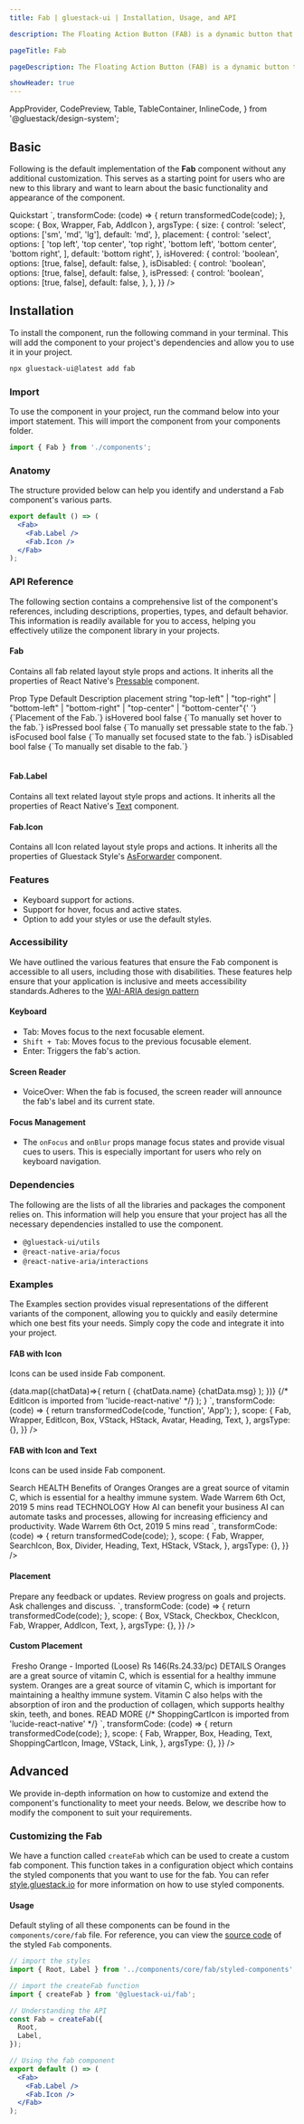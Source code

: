 ```yaml
---
title: Fab | gluestack-ui | Installation, Usage, and API

description: The Floating Action Button (FAB) is a dynamic button that stays visible and provides access to a primary action throughout the user's journey in the application. It is a powerful UI element that adds a touch of elegance and convenience to the user experience.

pageTitle: Fab

pageDescription: The Floating Action Button (FAB) is a dynamic button that stays visible and provides access to a primary action throughout the user's journey in the application. It is a powerful UI element that adds a touch of elegance and convenience to the user experience.

showHeader: true
---
```



<Meta title="components/Others/Fab" />

  AppProvider,
  CodePreview,
  Table,
  TableContainer,
  InlineCode,
} from '@gluestack/design-system';


## Basic

Following is the default implementation of the **Fab** component without any additional customization. This serves as a starting point for users who are new to this library and want to learn about the basic functionality and appearance of the component.

<AppProvider>
  <CodePreview
    showComponentRenderer={true}
    showArgsController={true}
    metaData={{
      code: `
        <Box
          h={360}
          w={320}
          bg="$backgroundLight50"
          sx={{
            "_dark": {
              bg: "$backgroundDark700"
            }
          }}
          borderRadius="$md"
        >
          <Fab {...props}>
            <Fab.Icon as={AddIcon} mr="$1"/>
            <Fab.Label>Quickstart</Fab.Label>
          </Fab>
        </Box>
      `,
      transformCode: (code) => {
        return transformedCode(code);
      },
      scope: { Box, Wrapper, Fab, AddIcon },
      argsType: {
        size: {
          control: 'select',
          options: ['sm', 'md', 'lg'],
          default: 'md',
        },
        placement: {
          control: 'select',
          options: [
            'top left',
            'top center',
            'top right',
            'bottom left',
            'bottom center',
            'bottom right',
          ],
          default: 'bottom right',
        },
        isHovered: {
          control: 'boolean',
          options: [true, false],
          default: false,
        },
        isDisabled: {
          control: 'boolean',
          options: [true, false],
          default: false,
        },
        isPressed: {
          control: 'boolean',
          options: [true, false],
          default: false,
        },
      },
    }}
  />
</AppProvider>

## Installation

To install the component, run the following command in your terminal. This will add the component to your project's dependencies and allow you to use it in your project.

```bash
npx gluestack-ui@latest add fab
```

### Import

To use the component in your project, run the command below into your import statement. This will import the component from your components folder.

```jsx
import { Fab } from './components';
```

### Anatomy

The structure provided below can help you identify and understand a Fab component's various parts.

```jsx
export default () => (
  <Fab>
    <Fab.Label />
    <Fab.Icon />
  </Fab>
);
```

### API Reference

The following section contains a comprehensive list of the component's references, including descriptions, properties, types, and default behavior. This information is readily available for you to access, helping you effectively utilize the component library in your projects.

#### Fab

Contains all fab related layout style props and actions.
It inherits all the properties of React Native's [Pressable](https://reactnative.dev/docs/pressable#props) component.

<AppProvider>
  <TableContainer>
    <Table>
      <Table.THead>
        <Table.TR>
          <Table.TH>
            <Table.TText>Prop</Table.TText>
          </Table.TH>
          <Table.TH>
            <Table.TText>Type</Table.TText>
          </Table.TH>
          <Table.TH>
            <Table.TText>Default</Table.TText>
          </Table.TH>
          <Table.TH>
            <Table.TText>Description</Table.TText>
          </Table.TH>
        </Table.TR>
      </Table.THead>
      <Table.TBody>
        <Table.TR>
          <Table.TD>
            <Table.TText>
              <InlineCode>placement</InlineCode>
            </Table.TText>
          </Table.TD>
          <Table.TD>
            <Table.TText>string</Table.TText>
          </Table.TD>
          <Table.TD>
            <Table.TText>
              "top-left" | "top-right" | "bottom-left" | "bottom-right" |
              "top-center" | "bottom-center"{' '}
            </Table.TText>
          </Table.TD>
          <Table.TD>
            <Table.TText>{`Placement of the Fab.`}</Table.TText>
          </Table.TD>
        </Table.TR>
        <Table.TR>
          <Table.TD>
            <Table.TText>
              <InlineCode>isHovered</InlineCode>
            </Table.TText>
          </Table.TD>
          <Table.TD>
            <Table.TText>bool</Table.TText>
          </Table.TD>
          <Table.TD>
            <Table.TText>false</Table.TText>
          </Table.TD>
          <Table.TD>
            <Table.TText>{`To manually set hover to the fab.`}</Table.TText>
          </Table.TD>
        </Table.TR>
        <Table.TR>
          <Table.TD>
            <Table.TText>
              <InlineCode>isPressed</InlineCode>
            </Table.TText>
          </Table.TD>
          <Table.TD>
            <Table.TText>bool</Table.TText>
          </Table.TD>
          <Table.TD>
            <Table.TText>false</Table.TText>
          </Table.TD>
          <Table.TD>
            <Table.TText>{`To manually set pressable state to the fab.`}</Table.TText>
          </Table.TD>
        </Table.TR>
        <Table.TR>
          <Table.TD>
            <Table.TText>
              <InlineCode>isFocused</InlineCode>
            </Table.TText>
          </Table.TD>
          <Table.TD>
            <Table.TText>bool</Table.TText>
          </Table.TD>
          <Table.TD>
            <Table.TText>false</Table.TText>
          </Table.TD>
          <Table.TD>
            <Table.TText>{`To manually set focused state to the fab.`}</Table.TText>
          </Table.TD>
        </Table.TR>
        <Table.TR>
          <Table.TD>
            <Table.TText>
              <InlineCode>isDisabled</InlineCode>
            </Table.TText>
          </Table.TD>
          <Table.TD>
            <Table.TText>bool</Table.TText>
          </Table.TD>
          <Table.TD>
            <Table.TText>false</Table.TText>
          </Table.TD>
          <Table.TD>
            <Table.TText>{`To manually set disable to the fab.`}</Table.TText>
          </Table.TD>
        </Table.TR>
      </Table.TBody>
    </Table>
  </TableContainer>
</AppProvider>

#### Fab.Label

Contains all text related layout style props and actions.
It inherits all the properties of React Native's [Text](https://reactnative.dev/docs/text#props) component.

#### Fab.Icon

Contains all Icon related layout style props and actions. It inherits all the properties of Gluestack Style's [AsForwarder](https://style.gluestack.io/docs/api/as-forwarder) component.

### Features

- Keyboard support for actions.
- Support for hover, focus and active states.
- Option to add your styles or use the default styles.

### Accessibility

We have outlined the various features that ensure the Fab component is accessible to all users, including those with disabilities. These features help ensure that your application is inclusive and meets accessibility standards.Adheres to the [WAI-ARIA design pattern](https://www.w3.org/WAI/ARIA/apg/patterns/button/)

#### Keyboard

- Tab: Moves focus to the next focusable element.
- `Shift + Tab`: Moves focus to the previous focusable element.
- Enter: Triggers the fab's action.

#### Screen Reader

- VoiceOver: When the fab is focused, the screen reader will announce the fab's label and its current state.

#### Focus Management

- The `onFocus` and `onBlur` props manage focus states and provide visual cues to users. This is especially important for users who rely on keyboard navigation.

### Dependencies

The following are the lists of all the libraries and packages the component relies on. This information will help you ensure that your project has all the necessary dependencies installed to use the component.

- `@gluestack-ui/utils`
- `@react-native-aria/focus`
- `@react-native-aria/interactions`

### Examples

The Examples section provides visual representations of the different variants of the component, allowing you to quickly and easily determine which one best fits your needs. Simply copy the code and integrate it into your project.

#### FAB with Icon

Icons can be used inside Fab component.

<AppProvider>
  <CodePreview
    _rendererWrapper={{ py: '$8' }}
    showComponentRenderer={true}
    showArgsController={false}
    metaData={{
      code: `
        function App() {
          const data = [
            {
              uri: 'https://images.unsplash.com/photo-1599566150163-29194dcaad36?ixlib=rb-4.0.3&ixid=MnwxMjA3fDB8MHxwaG90by1wYWdlfHx8fGVufDB8fHx8&auto=format&fit=crop&w=774&q=80',
              name: 'Kevin James',
              msg: 'Hi Rachel, What\\'s up',
            },
            {
              uri: 'https://images.unsplash.com/photo-1527980965255-d3b416303d12?ixlib=rb-4.0.3&ixid=MnwxMjA3fDB8MHxwaG90by1wYWdlfHx8fGVufDB8fHx8&auto=format&fit=crop&w=1180&q=80',
              name: 'Jacob Jones',
              msg: 'Good Morning!',
            },
            {
              uri: 'https://images.unsplash.com/photo-1633332755192-727a05c4013d?ixlib=rb-4.0.3&ixid=MnwxMjA3fDB8MHxwaG90by1wYWdlfHx8fGVufDB8fHx8&auto=format&fit=crop&w=1180&q=80',
              name: 'Albert Flores',
              msg: 'Coffee?',
            },
          ];
          return (
            <Box
              borderColor='$borderLight200'
              borderRadius='$lg'
              borderWidth='$1'
              p='$6'
              sx={{
                "_dark": {
                  bg: "$backgroundDark900",
                  borderColor: '$borderDark800'
                },
                "@base": {
                  minWidth: 240,
                },
                "@sm": {
                  minWidth: 360
                },
                "@md": {
                  minWidth: 476
                }
              }}
            >
              <VStack space='md'>
                {data.map((chatData)=>{
                  return (
                    <HStack space='sm' alignItems='center'>
                      <Avatar size='sm'>
                        <Avatar.Image
                          source={{
                          uri: chatData.uri,
                          }}
                        />
                      </Avatar>
                      <VStack>
                        <Heading size='xs'>
                          {chatData.name}
                        </Heading>
                        <Text size='xs'>
                          {chatData.msg}
                        </Text>
                      </VStack>
                    </HStack>
                  );
                })}
              </VStack>
              <Fab bg="$emerald600" size='lg'>
                {/* EditIcon is imported from 'lucide-react-native' */}
                <Fab.Icon as={EditIcon}/>
              </Fab>
            </Box>
          );
        }
      `,
      transformCode: (code) => {
        return transformedCode(code, 'function', 'App');
      },
      scope: {
        Fab,
        Wrapper,
        EditIcon,
        Box,
        VStack,
        HStack,
        Avatar,
        Heading,
        Text,
      },
      argsType: {},
    }}
  />
</AppProvider>

#### FAB with Icon and Text

Icons can be used inside Fab component.

<AppProvider>
  <CodePreview
    _rendererWrapper={{ py: '$8' }}
    showComponentRenderer={true}
    showArgsController={false}
    metaData={{
      code: `
        <Box
          maxWidth='$96'
          borderColor='$borderLight200'
          rounded='$lg'
          borderWidth='$1'
          py={56}
          px='$6'
          sx={{
            "@base": {
              mx: '$5',
            },
            "_dark": {
              bg: "$backgroundDark900",
              borderColor: '$borderDark800'
            },
          }}
        >
          <Fab bg="$indigo600" height="$9" top='$4'>
            <Fab.Icon as={SearchIcon}  mr="$1.5"/>
            <Fab.Label >Search</Fab.Label>
          </Fab>
          <VStack space='lg'>
            <Box>
              <Text fontSize='$xs' color='$darkBlue600' fontWeight='$bold'  sx={{ '_dark' : { color:'$darkBlue400'} }} >
                HEALTH
              </Text>
              <Heading size='sm'>
                Benefits of Oranges
              </Heading>
              <Text size='xs' mt='$1.5'>
                Oranges are a great source of vitamin C, which is essential for a healthy immune system.
              </Text>
              <HStack space='sm' mt='$3' h='$5'>
                <Text size='xs'>
                  Wade Warrem
                </Text>
                <Divider
                  orientation='vertical'
                  sx={{
                    bg: '$backgroundLight300',
                    _dark: {
                      bg: '$backgroundLight700',
                    },
                  }}
                />
                <Text size='xs'>
                  6th Oct, 2019
                </Text>
                <Divider
                  orientation='vertical'
                  sx={{
                    bg: '$backgroundLight300',
                    _dark: {
                      bg: '$backgroundLight700',
                    },
                  }}
                />
                <Text size='xs'>
                  5 mins read
                </Text>
              </HStack>
            </Box>
            <Divider />
            <Box>
              <Text fontSize='$xs' color='$darkBlue600' fontWeight='$bold' sx={{ '_dark' : { color:'$darkBlue400'} }} >
                TECHNOLOGY
              </Text>
              <Heading size='sm' >
                How AI can benefit your business
              </Heading>
              <Text size='xs'  mt='$1.5'>
                AI can automate tasks and processes, allowing for increasing efficiency and productivity.
              </Text>
              <HStack space='sm' mt='$3' h='$5'>
                <Text size='xs' >
                  Wade Warrem
                </Text>
                <Divider
                  orientation='vertical'
                  sx={{
                    bg: '$backgroundLight300',
                    _dark: {
                      bg: '$backgroundLight700',
                    },
                  }}
                />
                <Text size='xs'>
                  6th Oct, 2019
                </Text>
                <Divider
                  orientation='vertical'
                  sx={{
                    bg: '$backgroundLight300',
                    _dark: {
                      bg: '$backgroundLight700',
                    },
                  }}
                />
                <Text size='xs'>
                  5 mins read
                </Text>
              </HStack>
            </Box>
          </VStack>
        </Box>
      `,
      transformCode: (code) => {
        return transformedCode(code);
      },
      scope: {
        Fab,
        Wrapper,
        SearchIcon,
        Box,
        Divider,
        Heading,
        Text,
        HStack,
        VStack,
      },
      argsType: {},
    }}
  />
</AppProvider>

#### Placement

<AppProvider>
  <CodePreview
    _rendererWrapper={{ py: '$8' }}
    showComponentRenderer={true}
    showArgsController={false}
    metaData={{
      code: `
        <Box
          borderColor='$borderLight300'
          rounded='$lg'
          borderWidth='$1'
          py='$4'
          bg='$white'
          sx={{
            "@base": {
              mx: '$5',
            },
            "_dark": {
              bg: "$backgroundDark900",
              borderColor: '$borderDark800'
            },
          }}
        >
          <VStack mb='$2' px='$6' py ='$2' space='lg'>
            <Checkbox size="sm" defaultIsChecked>
              <Checkbox.Indicator mr="$2" >
                <Checkbox.Icon as={CheckIcon} />
              </Checkbox.Indicator>
              <Checkbox.Label>
                <Text fontSize='$sm'  >
                  Prepare any feedback or updates.
                </Text>
              </Checkbox.Label>
            </Checkbox>
            <Checkbox size="sm">
              <Checkbox.Indicator mr="$2" >
                <Checkbox.Icon as={CheckIcon} />
              </Checkbox.Indicator>
              <Checkbox.Label>
                <Text fontSize='$sm' >
                  Review progress on goals and projects.
                </Text>
              </Checkbox.Label>
            </Checkbox>
            <Checkbox size="sm">
              <Checkbox.Indicator mr="$2" >
                <Checkbox.Icon as={CheckIcon} />
              </Checkbox.Indicator>
              <Checkbox.Label>
                <Text fontSize='$sm' >
                  Ask challenges and discuss.
                </Text>
              </Checkbox.Label>
            </Checkbox>
          </VStack>
          <Fab size='sm' placement='bottom center' top="0" position='relative'>
            <Fab.Icon as={AddIcon} size='sm'/>
          </Fab>
        </Box>
      `,
      transformCode: (code) => {
        return transformedCode(code);
      },
      scope: {
        Box,
        VStack,
        Checkbox,
        CheckIcon,
        Fab,
        Wrapper,
        AddIcon,
        Text,
      },
      argsType: {},
    }}
  />
</AppProvider>

#### Custom Placement

<AppProvider>
  <CodePreview
    _rendererWrapper={{ py: '$8' }}
    showComponentRenderer={true}
    showArgsController={false}
    metaData={{
      code: `
        <Box
          maxWidth='$96'
          borderColor='$borderLight200'
          borderRadius='$lg'
          borderWidth='$1'
          overflow='hidden'
          sx={{
            "@base": {
              mx: '$5',
            },
            "_dark": {
              bg: "$backgroundDark900",
              borderColor: '$borderDark800'
            },
          }}
        >
          <Box>
            <Image
              h={185}
              w={416}
              source={{
                uri: 'https://drive.google.com/uc?export=view&id=1h1e89BtQCp6JdGiKo92dlf5bjHC8hLjt',
              }}
              fallbackSource={{
                uri: 'https://drive.google.com/uc?export=view&id=1h1e89BtQCp6JdGiKo92dlf5bjHC8hLjt',
              }}
            />
          </Box>
          <VStack px='$6' pt='$4' pb='$6'>
            <Heading size='sm' >
              Fresho Orange - Imported (Loose)
            </Heading>
            <Text fontSize='$sm'  my='$1.5'>
              Rs 146(Rs.24.33/pc)
            </Text>
            <Text fontSize='$xs'>
              DETAILS
            </Text>
            <Text fontSize='$xs'  my='$1.5'>
              Oranges are a great source of vitamin C, which is essential for a healthy immune system. Oranges are a great source of vitamin C, which is important for maintaining a healthy immune system. Vitamin C also helps with the absorption of iron and the production of collagen, which supports healthy skin, teeth, and bones.
            </Text>
            <Link href="https://gluestack.io/" isExternal>
              <Text fontSize='$xs' color='$pink600'>
                READ MORE
              </Text>
            </Link>
          </VStack>
          <Fab bg='$pink600' size='lg' right='$4' bottom='$20'>
            {/* ShoppingCartIcon is imported from 'lucide-react-native' */}
            <Fab.Icon as={ShoppingCartIcon} h='$4' w='$4'/>
          </Fab>
        </Box>
      `,
      transformCode: (code) => {
        return transformedCode(code);
      },
      scope: {
        Fab,
        Wrapper,
        Box,
        Heading,
        Text,
        ShoppingCartIcon,
        Image,
        VStack,
        Link,
      },
      argsType: {},
    }}
  />
</AppProvider>

## Advanced

We provide in-depth information on how to customize and extend the component's functionality to meet your needs. Below, we describe how to modify the component to suit your requirements.

### Customizing the Fab

We have a function called `createFab` which can be used to create a custom fab component. This function takes in a configuration object which contains the styled components that you want to use for the fab. You can refer [style.gluestack.io](https://style.gluestack.io/) for more information on how to use styled components.

#### Usage

Default styling of all these components can be found in the `components/core/fab` file. For reference, you can view the [source code](https://github.com/gluestack/gluestack-ui/blob/development/example/storybook/src/ui-components/Fab/index.tsx) of the styled `Fab` components.

```jsx
// import the styles
import { Root, Label } from '../components/core/fab/styled-components';

// import the createFab function
import { createFab } from '@gluestack-ui/fab';

// Understanding the API
const Fab = createFab({
  Root,
  Label,
});

// Using the fab component
export default () => (
  <Fab>
    <Fab.Label />
    <Fab.Icon />
  </Fab>
);
```

